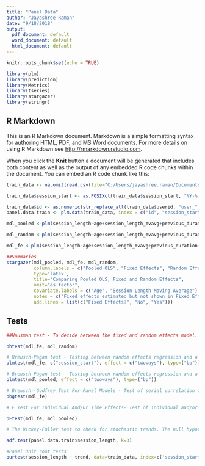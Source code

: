 ---
title: "Panel Data"
author: "Jayashree Raman"
date: "9/18/2018"
output:
  pdf_document: default
  word_document: default
  html_document: default
---

```{r setup, include=FALSE}
knitr::opts_chunk$set(echo = TRUE)
```

```{r}
library(plm)
library(prediction)
library(Metrics)
library(tseries)
library(stargazer)
library(stringr)
```

## R Markdown

This is an R Markdown document. Markdown is a simple formatting syntax for authoring HTML, PDF, and MS Word documents. For more details on using R Markdown see <http://rmarkdown.rstudio.com>.

When you click the **Knit** button a document will be generated that includes both content as well as the output of any embedded R code chunks within the document. You can embed an R code chunk like this:

```{r, results='asis'}
train_data <- na.omit(read.csv(file="C:/Users/jayashree.raman/Documents/Learning/MIDS/capstone/datasets/usersessions-with-genre-train.csv", header=TRUE, row.names = NULL, sep="|"))

train_data$session_start <- as.POSIXct(train_data$session_start, "%Y-%m-%d %H:%M:%S")

train_data$id <- as.numeric(str_replace_all(train_data$userid, "user_", ""))
panel.data.train <- plm.data(train_data, index = c("id", "session_start"))

mdl_pooled <-plm(session_length~age+session_length_mvavg+previous_duration+absence_time+is_holiday, data = panel.data.train, model = "pooling")

mdl_random <-plm(session_length~age+session_length_mvavg+previous_duration+absence_time+is_holiday, data = panel.data.train, model = "random")

mdl_fe <-plm(session_length~age+session_length_mvavg+previous_duration+absence_time+is_holiday, data = panel.data.train, model = "within")

##Summaries
stargazer(mdl_pooled, mdl_fe, mdl_random, 
          column.labels = c("Pooled OLS", "Fixed Effects", "Random Effects"),
          type='latex',
          title="Comparing Pooled OLS, Fixed and Random Effects",
          omit="as.factor",
          covariate.labels = c("Age", "Session Length Moving Average"),
          notes = c("Fixed effects estimated but not shown in Fixed Effects column"),
          add.lines = list(c("Fixed Effects?", "No", "Yes")))


```
\newpage

## Tests
```{r, results='asis'}
##Hausman test - To decide between the fixed and random effects model. Null hypothesis is that Random effects is a better fit

phtest(mdl_fe, mdl_random)

# Breusch-Pagan test - Testing between random effects regression and a fixed effect regression - Null is than random effects is better. 
plmtest(mdl_fe, c("session_start"), effect = c("twoways"), type=("bp"))

# Breusch-Pagan test - Testing between random effects regression and a simple OLS regression - Null is than random effects is better
plmtest(mdl_pooled, effect = c("twoways"), type=("bp"))

# Breusch--Godfrey Test For Panel Models - Test of serial correlation for (the idiosyncratic component of) the errors in panel models.
pbgtest(mdl_fe)

# F Test For Individual And/Or Time Effects- Test of individual and/or time effects based on the comparison of the within and the pooling model

pFtest(mdl_fe, mdl_pooled)

# The Dickey-Fuller test to check for stochastic trends. The null hypothesis is that the series has a unit root (i.e. non-stationary). If unit root is present you can take the first difference of the variable.

adf.test(panel.data.train$session_length, k=3)

#Panel Unit root tests
purtest(session_length ~ trend, data=train_data, index=c('session_start', 'id'), pmax=8, exo = "trend", test = "hadri")
```


